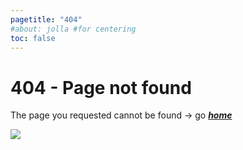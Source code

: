 ```yaml
---
pagetitle: "404"
#about: jolla #for centering
toc: false
---
```


# 404 - Page not found

The page you requested cannot be found → go [***home***](index.qmd)

![](images/interrupt.webp)
